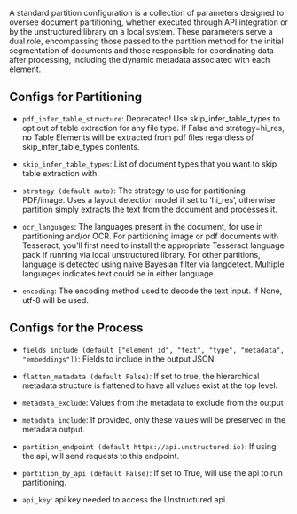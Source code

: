 A standard partition configuration is a collection of parameters designed to oversee document partitioning, whether executed through API integration or by the unstructured library on a local system. These parameters serve a dual role, encompassing those passed to the partition method for the initial segmentation of documents and those responsible for coordinating data after processing, including the dynamic metadata associated with each element.

## Configs for Partitioning

*   `pdf_infer_table_structure`: Deprecated! Use skip\_infer\_table\_types to opt out of table extraction for any file type. If False and strategy=hi\_res, no Table Elements will be extracted from pdf files regardless of skip\_infer\_table\_types contents.
    
*   `skip_infer_table_types`: List of document types that you want to skip table extraction with.
    
*   `strategy (default auto)`: The strategy to use for partitioning PDF/image. Uses a layout detection model if set to ‘hi\_res’, otherwise partition simply extracts the text from the document and processes it.
    
*   `ocr_languages`: The languages present in the document, for use in partitioning and/or OCR. For partitioning image or pdf documents with Tesseract, you’ll first need to install the appropriate Tesseract language pack if running via local unstructured library. For other partitions, language is detected using naive Bayesian filter via langdetect. Multiple languages indicates text could be in either language.
    
*   `encoding`: The encoding method used to decode the text input. If None, utf-8 will be used.
    

## Configs for the Process

*   `fields_include (default ["element_id", "text", "type", "metadata", "embeddings"])`: Fields to include in the output JSON.
    
*   `flatten_metadata (default False)`: If set to true, the hierarchical metadata structure is flattened to have all values exist at the top level.
    
*   `metadata_exclude`: Values from the metadata to exclude from the output
    
*   `metadata_include`: If provided, only these values will be preserved in the metadata output.
    
*   `partition_endpoint (default https://api.unstructured.io)`: If using the api, will send requests to this endpoint.
    
*   `partition_by_api (default False)`: If set to True, will use the api to run partitioning.
    
*   `api_key`: api key needed to access the Unstructured api.